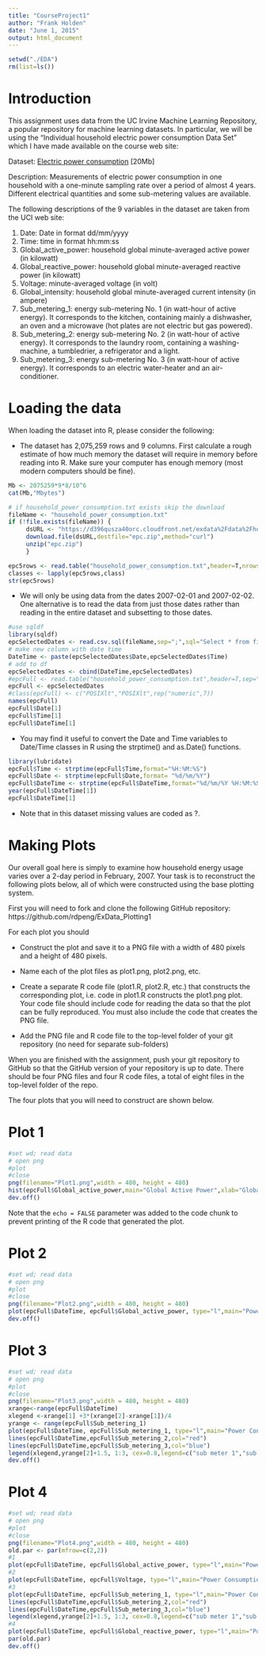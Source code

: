 ```yaml
---
title: "CourseProject1"
author: "Frank Holden"
date: "June 1, 2015"
output: html_document
---
```

```r
setwd("./EDA")
rm(list=ls())
```

# Introduction

This assignment uses data from the UC Irvine Machine Learning Repository, a popular repository for machine learning datasets. In particular, we will be using the “Individual household electric power consumption Data Set” which I have made available on the course web site:

Dataset: [Electric power consumption](https://d396qusza40orc.cloudfront.net/exdata%2Fdata%2Fhousehold_power_consumption.zip) [20Mb]

Description: Measurements of electric power consumption in one household with a one-minute sampling rate over a period of almost 4 years. Different electrical quantities and some sub-metering values are available.

The following descriptions of the 9 variables in the dataset are taken from the UCI web site:

1. Date: Date in format dd/mm/yyyy
2. Time: time in format hh:mm:ss
3. Global_active_power: household global minute-averaged active power (in kilowatt)
4. Global_reactive_power: household global minute-averaged reactive power (in kilowatt)
5. Voltage: minute-averaged voltage (in volt)
6. Global_intensity: household global minute-averaged current intensity (in ampere)
7.  Sub_metering_1: energy sub-metering No. 1 (in watt-hour of active energy). It corresponds to the kitchen, containing mainly a dishwasher, an oven and a  microwave (hot plates are not electric but gas powered).
8.  Sub_metering_2: energy sub-metering No. 2 (in watt-hour of active energy). It corresponds to the laundry room, containing a washing-machine, a tumbledrier, a refrigerator and a light.
9.  Sub_metering_3: energy sub-metering No. 3 (in watt-hour of active energy). It corresponds to an electric water-heater and an air-conditioner.

# Loading the data

When loading the dataset into R, please consider the following:

- The dataset has 2,075,259 rows and 9 columns. First calculate a rough estimate of how much memory the dataset will require in memory before reading into R. Make sure your computer has enough memory (most modern computers should be fine).
```r
Mb <- 2075259*9*8/10^6
cat(Mb,"Mbytes")

# if household_power_consumption.txt exists skip the download
fileName <- "household_power_consumption.txt"
if (!file.exists(fileName)) {
     dsURL <- "https://d396qusza40orc.cloudfront.net/exdata%2Fdata%2Fhousehold_power_consumption.zip"
     download.file(dsURL,destfile="epc.zip",method="curl")
     unzip("epc.zip")
     }

epc5rows <- read.table("household_power_consumption.txt",header=T,nrows=5,sep=";")
classes <- lapply(epc5rows,class)
str(epc5rows)
```

- We will only be using data from the dates 2007-02-01 and 2007-02-02. One alternative is to read the data from just those dates rather than reading in the entire dataset and subsetting to those dates.
```r
#use sqldf
library(sqldf)
epcSelectedDates <- read.csv.sql(fileName,sep=";",sql="Select * from file where Date in ('1/2/2007','2/2/2007')",eol="\n")
# make new column with date time
DateTime <- paste(epcSelectedDates$Date,epcSelectedDates$Time)
# add to df
epcSelectedDates <- cbind(DateTime,epcSelectedDates)
#epcFull <- read.table("household_power_consumption.txt",header=T,sep=";",na.strings="?",colClasses=classes,nrows=-1)
epcFull <- epcSelectedDates
#class(epcFull) <- c("POSIXlt","POSIXlt",rep("numeric",7))
names(epcFull)
epcFull$Date[1]
epcFull$Time[1]
epcFull$DateTime[1]
```

- You may find it useful to convert the Date and Time variables to Date/Time classes in R using the strptime() and as.Date() functions.
```r
library(lubridate)
epcFull$Time <- strptime(epcFull$Time,format="%H:%M:%S")
epcFull$Date <- strptime(epcFull$Date,format= "%d/%m/%Y")
epcFull$DateTime <- strptime(epcFull$DateTime,format="%d/%m/%Y %H:%M:%S")
year(epcFull$DateTime[1])
epcFull$DateTime[1]
```
- Note that in this dataset missing values are coded as ?.

# Making Plots

Our overall goal here is simply to examine how household energy usage varies over a 2-day period in February, 2007. Your task is to reconstruct the following plots below, all of which were constructed using the base plotting system.

First you will need to fork and clone the following GitHub repository: https://github.com/rdpeng/ExData_Plotting1

For each plot you should

- Construct the plot and save it to a PNG file with a width of 480 pixels and a height of 480 pixels.

- Name each of the plot files as plot1.png, plot2.png, etc.

- Create a separate R code file (plot1.R, plot2.R, etc.) that constructs the corresponding plot, i.e. code in plot1.R constructs the plot1.png plot. Your code file should include code for reading the data so that the plot can be fully reproduced. You must also include the code that creates the PNG file.

- Add the PNG file and R code file to the top-level folder of your git repository (no need for separate sub-folders)

When you are finished with the assignment, push your git repository to GitHub so that the GitHub version of your repository is up to date. There should be four PNG files and four R code files, a total of eight files in the top-level folder of the repo.

The four plots that you will need to construct are shown below.


# Plot 1

```r
#set wd; read data 
# open png
#plot
#close
png(filename="Plot1.png",width = 480, height = 480)
hist(epcFull$Global_active_power,main="Global Active Power",xlab="Global Active Power (kilowatts)",col="red" )
dev.off()

```

Note that the `echo = FALSE` parameter was added to the code chunk to prevent printing of the R code that generated the plot.

# Plot 2
```r
#set wd; read data 
# open png
#plot
#close
png(filename="Plot2.png",width = 480, height = 480)
plot(epcFull$DateTime, epcFull$Global_active_power, type="l",main="Power Consumption Feb 1 and 2, 2007",xlab="Day of the Week",ylab="Global Active Power (kilowatts)")
dev.off()
```

# Plot 3

```r
#set wd; read data 
# open png
#plot
#close
png(filename="Plot3.png",width = 480, height = 480)
xrange<-range(epcFull$DateTime)
xlegend <-xrange[1] +3*(xrange[2]-xrange[1])/4 
yrange <- range(epcFull$Sub_metering_1)
plot(epcFull$DateTime, epcFull$Sub_metering_1, type="l",main="Power Consumption Feb 1 and 2, 2007",xlab="Day of the Week",ylab="Energy sub metering (kilowatts)")
lines(epcFull$DateTime,epcFull$Sub_metering_2,col="red")
lines(epcFull$DateTime,epcFull$Sub_metering_3,col="blue")
legend(xlegend,yrange[2]+1.5, 1:3, cex=0.8,legend=c("sub meter 1","sub meter 2","sub meter 3"), pch=-1,lty=1,col=c("black","red","blue"))
dev.off()
```

# Plot 4

```r
#set wd; read data 
# open png
#plot
#close
png(filename="Plot4.png",width = 480, height = 480)
old.par <- par(mfrow=c(2,2))
#1
plot(epcFull$DateTime, epcFull$Global_active_power, type="l",main="Power Consumption Feb 1 and 2, 2007",xlab="Day of the Week",ylab="Global Active Power (kilowatts)")
#2
plot(epcFull$DateTime, epcFull$Voltage, type="l",main="Power Consumption Feb 1 and 2, 2007",xlab="Day of the Week",ylab="Voltage")
#3
plot(epcFull$DateTime, epcFull$Sub_metering_1, type="l",main="Power Consumption Feb 1 and 2, 2007",xlab="Day of the Week",ylab="Energy sub metering (kilowatts)")
lines(epcFull$DateTime,epcFull$Sub_metering_2,col="red")
lines(epcFull$DateTime,epcFull$Sub_metering_3,col="blue")
legend(xlegend,yrange[2]+1.5, 1:3, cex=0.8,legend=c("sub meter 1","sub meter 2","sub meter 3"), pch=-1,lty=1,col=c("black","red","blue"))
#4
plot(epcFull$DateTime, epcFull$Global_reactive_power, type="l",main="Power Consumption Feb 1 and 2, 2007",xlab="Day of the Week",ylab="Global reactive Power (kilowatts)")
par(old.par)
dev.off()
```


